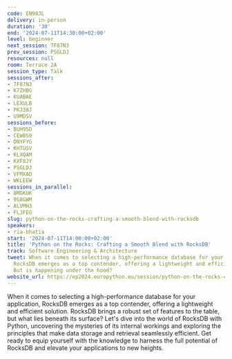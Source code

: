 ```yaml
---
code: EN98JL
delivery: in-person
duration: '30'
end: '2024-07-11T14:30:00+02:00'
level: beginner
next_session: 7F87N3
prev_session: PSGLDJ
resources: null
room: Terrace 2A
session_type: Talk
sessions_after:
- 7F87N3
- K7ZHBG
- KUABAE
- LEXULB
- PKJ38J
- U9MDSV
sessions_before:
- BUH9SD
- CEW8S9
- DNYFYG
- KHTUSV
- KLXQAM
- KXF8JY
- PSGLDJ
- VFMXAD
- WKLEEW
sessions_in_parallel:
- 8MGKUK
- 9G8GWM
- ALVMH3
- FLJFEG
slug: python-on-the-rocks-crafting-a-smooth-blend-with-rocksdb
speakers:
- ria-bhatia
start: '2024-07-11T14:00:00+02:00'
title: 'Python on the Rocks: Crafting a Smooth Blend with RocksDB'
track: Software Engineering & Architecture
tweet: When it comes to selecting a high-performance database for your application,
  RocksDB emerges as a top contender, offering a lightweight and efficient solution.
  But is happening under the hood?
website_url: https://ep2024.europython.eu/session/python-on-the-rocks-crafting-a-smooth-blend-with-rocksdb
---
```


When it comes to selecting a high-performance database for your application, RocksDB emerges as a top contender, offering a lightweight and efficient solution. RocksDB brings a robust set of features to the table, but what lies beneath its surface? Let's dive into the world of RocksDB with Python, uncovering the mysteries of its internal workings and exploring the principles that make data storage and retrieval seamlessly efficient. Get ready to equip yourself with the knowledge to harness the full potential of RocksDB and elevate your applications to new heights.
